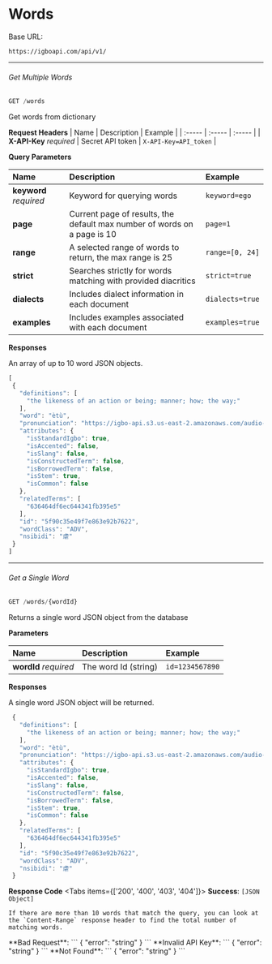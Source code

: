 
# Words

Base URL:
```
https://igboapi.com/api/v1/
```

***

###### Get Multiple Words

```js
GET /words
```
Get words from dictionary

 **Request Headers**
| Name   | Description | Example |
| :----- | :----- | :----- |
| **X-API-Key** *required* | Secret API token | `X-API-Key=API_token` |

 **Query Parameters**

| Name   | Description | Example |
| :----- | :----- | :----- |
| **keyword** *required* | Keyword for querying words | `keyword=ego` |
| **page** | Current page of results, the default max number of words on a page is 10 | `page=1` |
| **range** | A selected range of words to return, the max range is 25 | `range=[0, 24]` |
| **strict**  | Searches strictly for words matching with provided diacritics | `strict=true` |
| **dialects** | Includes dialect information in each document | `dialects=true` |
| **examples** | Includes examples associated with each document | `examples=true` |

 **Responses**

 An array of up to 10 word JSON objects.

 ```js
 [
  {
    "definitions": [
      "the likeness of an action or being; manner; how; the way;"
    ],
    "word": "ètù",
    "pronunciation": "https://igbo-api.s3.us-east-2.amazonaws.com/audio-pronunciations/5f90c35e49f7e863e92b7622.mp3",
    "attributes": {
      "isStandardIgbo": true,
      "isAccented": false,
      "isSlang": false,
      "isConstructedTerm": false,
      "isBorrowedTerm": false,
      "isStem": true,
      "isCommon": false
    },
    "relatedTerms": [
      "636464df6ec644341fb395e5"
    ],
    "id": "5f90c35e49f7e863e92b7622",
    "wordClass": "ADV",
    "nsibidi": "虐"
  }
]
 ```

 ***

 ###### Get a Single Word


```js
GET /words/{wordId}
```
Returns a single word JSON object from the database

 **Parameters**

| Name   | Description | Example |
| :----- | :----- | :----- |
| **wordId** *required* | The word Id (string) | `id=1234567890` |

 **Responses**

 A single word JSON object will be returned.

 ```js
  {
    "definitions": [
      "the likeness of an action or being; manner; how; the way;"
    ],
    "word": "ètù",
    "pronunciation": "https://igbo-api.s3.us-east-2.amazonaws.com/audio-pronunciations/5f90c35e49f7e863e92b7622.mp3",
    "attributes": {
      "isStandardIgbo": true,
      "isAccented": false,
      "isSlang": false,
      "isConstructedTerm": false,
      "isBorrowedTerm": false,
      "isStem": true,
      "isCommon": false
    },
    "relatedTerms": [
      "636464df6ec644341fb395e5"
    ],
    "id": "5f90c35e49f7e863e92b7622",
    "wordClass": "ADV",
    "nsibidi": "虐"
  }
 ```

  **Response Code**
<Tabs items={['200', '400', '403', '404']}>
  <Tab>
    **Success**:
    ```
    [JSON Object]
    ```

    If there are more than 10 words that match the query, you can look at the `Content-Range` response header to find the total number of matching words.
  </Tab>
  <Tab>
    **Bad Request**:
   ```
    { "error": "string" }
   ```
  </Tab>
  <Tab>
      **Invalid API Key**:
   ```
    { "error": "string" }
   ```
  </Tab>
  <Tab>
       **Not Found**:
   ```
    { "error": "string" }
   ```
  </Tab>
</Tabs>
